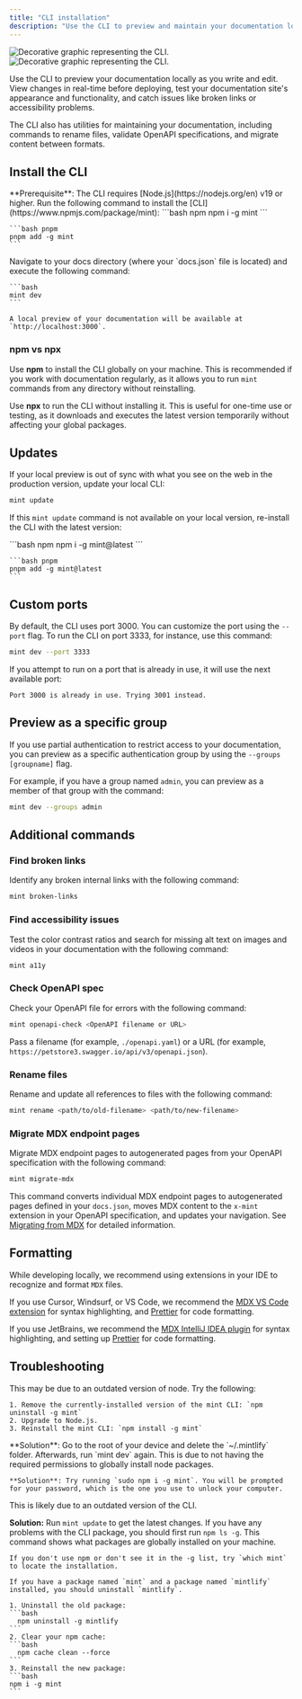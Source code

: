 ```yaml
---
title: "CLI installation"
description: "Use the CLI to preview and maintain your documentation locally"
---
```


<img
  className="block dark:hidden my-0 pointer-events-none"
  src="/images/installation/local-development-light.png"
  alt="Decorative graphic representing the CLI."
/>
<img
  className="hidden dark:block my-0 pointer-events-none"
  src="/images/installation/local-development-dark.png"
  alt="Decorative graphic representing the CLI."
/>

Use the CLI to preview your documentation locally as you write and edit. View changes in real-time before deploying, test your documentation site's appearance and functionality, and catch issues like broken links or accessibility problems.

The CLI also has utilities for maintaining your documentation, including commands to rename files, validate OpenAPI specifications, and migrate content between formats.

## Install the CLI

<Info>
  **Prerequisite**: The CLI requires [Node.js](https://nodejs.org/en) v19 or higher.
</Info>

<Steps>
  <Step title="Install the CLI">
    Run the following command to install the [CLI](https://www.npmjs.com/package/mint):

  <CodeGroup>
    ```bash npm
    npm i -g mint
    ```

    ```bash pnpm
    pnpm add -g mint
    ```
  </CodeGroup>

  </Step>
  <Step title="Preview locally">
    Navigate to your docs directory (where your `docs.json` file is located) and execute the following command:

    ```bash
    mint dev
    ```

    A local preview of your documentation will be available at `http://localhost:3000`.
  </Step>
</Steps>

### npm vs npx

Use **npm** to install the CLI globally on your machine. This is recommended if you work with documentation regularly, as it allows you to run `mint` commands from any directory without reinstalling.

Use **npx** to run the CLI without installing it. This is useful for one-time use or testing, as it downloads and executes the latest version temporarily without affecting your global packages.

## Updates

If your local preview is out of sync with what you see on the web in the production version, update your local CLI:

```bash
mint update
```

If this `mint update` command is not available on your local version, re-install the CLI with the latest version:

 <CodeGroup>
    ```bash npm
    npm i -g mint@latest
    ```

    ```bash pnpm
    pnpm add -g mint@latest
    ```
  </CodeGroup>

## Custom ports

By default, the CLI uses port 3000. You can customize the port using the `--port` flag. To run the CLI on port 3333, for instance, use this command:

```bash
mint dev --port 3333
```

If you attempt to run on a port that is already in use, it will use the next available port:

```mdx
Port 3000 is already in use. Trying 3001 instead.
```

## Preview as a specific group

If you use partial authentication to restrict access to your documentation, you can preview as a specific authentication group by using the `--groups [groupname]` flag.

For example, if you have a group named `admin`, you can preview as a member of that group with the command:

```bash
mint dev --groups admin
```

## Additional commands

### Find broken links

Identify any broken internal links with the following command:

```bash
mint broken-links
```

### Find accessibility issues

Test the color contrast ratios and search for missing alt text on images and videos in your documentation with the following command:

```bash
mint a11y
```

### Check OpenAPI spec

Check your OpenAPI file for errors with the following command:

```bash
mint openapi-check <OpenAPI filename or URL>
```

Pass a filename (for example, `./openapi.yaml`) or a URL (for example, `https://petstore3.swagger.io/api/v3/openapi.json`).

### Rename files

Rename and update all references to files with the following command:

```bash
mint rename <path/to/old-filename> <path/to/new-filename>
```

### Migrate MDX endpoint pages

Migrate MDX endpoint pages to autogenerated pages from your OpenAPI specification with the following command:

```bash
mint migrate-mdx
```

This command converts individual MDX endpoint pages to autogenerated pages defined in your `docs.json`, moves MDX content to the `x-mint` extension in your OpenAPI specification, and updates your navigation. See [Migrating from MDX](/guides/migrating-from-mdx) for detailed information.

## Formatting

While developing locally, we recommend using extensions in your IDE to recognize and format `MDX` files.

If you use Cursor, Windsurf, or VS Code, we recommend the [MDX VS Code extension](https://marketplace.visualstudio.com/items?itemName=unifiedjs.vscode-mdx) for syntax highlighting, and [Prettier](https://marketplace.visualstudio.com/items?itemName=esbenp.prettier-vscode) for code formatting.

If you use JetBrains, we recommend the [MDX IntelliJ IDEA plugin](https://plugins.jetbrains.com/plugin/14944-mdx) for syntax highlighting, and setting up [Prettier](https://prettier.io/docs/webstorm) for code formatting.

## Troubleshooting

<AccordionGroup>
  <Accordion title='Error: Could not load the "sharp" module using the darwin-arm64 runtime'>
    This may be due to an outdated version of node. Try the following:

    1. Remove the currently-installed version of the mint CLI: `npm uninstall -g mint`
    2. Upgrade to Node.js.
    3. Reinstall the mint CLI: `npm install -g mint`
  </Accordion>
  <Accordion title="Issue: Encountering an unknown error">
    **Solution**: Go to the root of your device and delete the `~/.mintlify` folder. Afterwards, run `mint dev` again.
  </Accordion>
  <Accordion title="Error: permission denied">
    This is due to not having the required permissions to globally install node packages.

    **Solution**: Try running `sudo npm i -g mint`. You will be prompted for your password, which is the one you use to unlock your computer.
  </Accordion>
  <Accordion title="The local preview doesn't look the same as my docs do on the web">
    This is likely due to an outdated version of the CLI.

   **Solution:** Run `mint update` to get the latest changes.
  </Accordion>
  <Accordion title="mintlify vs. mint package">
    If you have any problems with the CLI package, you should first run `npm ls -g`. This command shows what packages are globally installed on your machine.

    If you don't use npm or don't see it in the -g list, try `which mint` to locate the installation.
    
    If you have a package named `mint` and a package named `mintlify` installed, you should uninstall `mintlify`.
    
    1. Uninstall the old package:
    ```bash
      npm uninstall -g mintlify
    ```
    2. Clear your npm cache:
    ```bash
      npm cache clean --force
    ```
    3. Reinstall the new package:
    ```bash
    npm i -g mint
    ```
  </Accordion>
</AccordionGroup>
